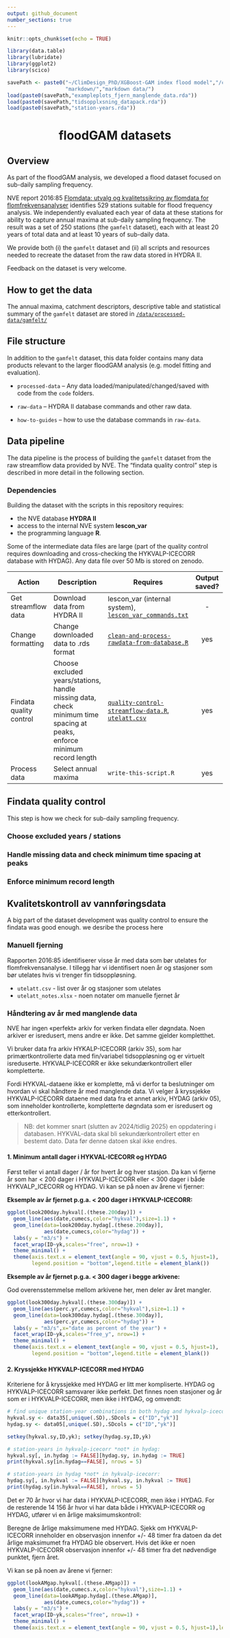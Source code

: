 ```yaml
---
output: github_document
number_sections: true
---
```


```r
knitr::opts_chunk$set(echo = TRUE)

library(data.table)
library(lubridate)
library(ggplot2)
library(scico)

savePath <- paste0("~/ClimDesign_PhD/XGBoost-GAM index flood model","/coms/",
                   "markdown/","markdown data/")
load(paste0(savePath,"exampleplots_fjern_manglende_data.rda"))
load(paste0(savePath,"tidsopplxsning_datapack.rda"))
load(paste0(savePath,"station-years.rda"))
```

<h1 align="center">floodGAM datasets</h1>

## Overview
As part of the floodGAM analysis, we developed a flood dataset focused on sub-daily sampling frequency. 

NVE report 2016:85 [Flomdata: utvalg og kvalitetssikring av flomdata for flomfrekvensanalyser](https://asp.bibliotekservice.no/nve/title.aspx?tkey=23147) identifies 529 stations suitable for flood frequency analysis. We independently evaluated each year of data at these stations for ability to capture annual maxima at sub-daily sampling frequency. The result was a set of 250 stations (the `gamfelt` dataset), each with at least 20 years of total data and at least 10 years of sub-daily data.

We provide both (i) the `gamfelt` dataset and (ii) all scripts and resources needed to recreate the dataset from the raw data stored in HYDRA II.

Feedback on the dataset is very welcome. 

## How to get the data

The annual maxima, catchment descriptors, descriptive table and statistical summary of the `gamfelt` dataset are stored in [`/data/processed-data/gamfelt/`](/data/processed-data/gamfelt/)


## File structure

In addition to the `gamfelt` dataset, this data folder contains many data products relevant to the larger floodGAM analysis (e.g. model fitting and evaluation).

 - `processed-data` – Any data loaded/manipulated/changed/saved with code from the `code` folders.  

 - `raw-data` – HYDRA II database commands and other raw data.

 - `how-to-guides` – how to use the database commands in `raw-data`.


## Data pipeline

The data pipeline is the process of building the `gamfelt` dataset from the raw streamflow data provided by NVE. The "findata quality control" step is described in more detail in the following section.

### Dependencies

Building the dataset with the scripts in this repository requires: 

 - the NVE database **HYDRA II**
 - access to the internal NVE system **lescon_var**
 - the programming language **R**.  

Some of the intermediate data files are large (part of the quality control requires downloading and cross-checking the HYKVALP-ICECORR database with HYDAG). Any data file over 50 Mb is stored on zenodo. 

| Action | Description | Requires | Output saved? | Where? |
| --- | --- | --- | :---: | :---: |
| Get streamflow data | Download data from HYDRA II | lescon_var (internal system), [`lescon_var_commands.txt`](/data/raw-data/) | - | - |
| Change formatting | Change downloaded data to .rds format  | [`clean-and-process-rawdata-from-database.R`](/code/scripts/data-creation/) | yes | zenodo |
| Findata quality control | Choose excluded years/stations, handle missing data, check minimum time spacing at peaks, enforce minimum record length | [`quality-control-streamflow-data.R`](/code/scripts/data-creation/), [`utelatt.csv`](/data/raw-data/) | yes | zenodo |
| Process data | Select annual maxima | `write-this-script.R` | yes | github |


## Findata quality control

This step is how we check for sub-daily sampling frequency. 

### Choose excluded years / stations

### Handle missing data and check minimum time spacing at peaks

### Enforce minimum record length







## Kvalitetskontroll av vannføringsdata

A big part of the dataset development was quality control to ensure the findata was good enough. we desribe the process here

### Manuell fjerning

Rapporten 2016:85 identifiserer visse år med data som bør utelates for flomfrekvensanalyse. I tillegg har vi identifisert noen år og stasjoner som bør utelates hvis vi trenger fin tidsoppløsning.

 - `utelatt.csv` - list over år og stasjoner som utelates
 - `utelatt_notes.xlsx` - noen notater om manuelle fjernet år


### Håndtering av år med manglende data

NVE har ingen «perfekt» arkiv for verken findata eller døgndata. Noen arkiver er isredusert, mens andre er ikke. Det samme gjelder kompletthet. 

Vi bruker data fra arkiv HYKALP-ICECORR (arkiv 35), som har primærtkontrollerte data med fin/variabel tidsoppløsning og er virtuelt isreduserte. HYKVALP-ICECORR er ikke sekundærkontrollert eller kompletterte. 

Fordi HYKVAL-dataene ikke er komplette, må vi derfor ta beslutninger om hvordan vi skal håndtere år med manglende data. Vi velger å kryssjekke HYKVALP-ICECORR dataene med data fra et annet arkiv, HYDAG (arkiv 05), som inneholder kontrollerte, kompletterte døgndata som er isredusert og etterkontrollert. 

> NB: det kommer snart (slutten av 2024/tidlig 2025) en oppdatering i databasen. HYKVAL-data skal bli sekundærkontrollert etter en bestemt dato. Data før denne datoen skal ikke endres.

#### 1. Minimum antall dager i HYKVAL-ICECORR og HYDAG

Først teller vi antall dager / år for hvert år og hver stasjon. Da kan vi fjerne år som har < 200 dager i HYKVALP-ICECORR eller < 300 dager i både HYKVALP_ICECORR og HYDAG. Vi kan se på noen av årene vi fjerner:

**Eksemple av år fjernet p.g.a. < 200 dager i HYKVALP-ICECORR:**

```r
ggplot(look200day.hykval[.(these.200day)]) +
  geom_line(aes(date,cumecs,color="hykval"),size=1.1) +
  geom_line(data=look200day.hydag[.(these.200day)],
            aes(date,cumecs,color="hydag")) +
  labs(y = "m3/s") +
  facet_wrap(ID~yk,scales="free", nrow=1) +
  theme_minimal() +
  theme(axis.text.x = element_text(angle = 90, vjust = 0.5, hjust=1),
        legend.position = "bottom",legend.title = element_blank())
```


**Eksemple av år fjernet p.g.a. < 300 dager i begge arkivene:** 

God overensstemmelse mellom arkivene her, men deler av året mangler.

```r
ggplot(look300day.hykval[.(these.300day)]) +
  geom_line(aes(perc.yr,cumecs,color="hykval"),size=1.1) +
  geom_line(data=look300day.hydag[.(these.300day)],
            aes(perc.yr,cumecs,color="hydag")) +
  labs(y = "m3/s",x="date as percent of the year") +
  facet_wrap(ID~yk,scales="free_y", nrow=1) +
  theme_minimal() +
  theme(axis.text.x = element_text(angle = 90, vjust = 0.5, hjust=1),
        legend.position = "bottom",legend.title = element_blank())
```

#### 2. Kryssjekke HYKVALP-ICECORR med HYDAG

Kriteriene for å kryssjekke med HYDAG er litt mer kompliserte. HYDAG og HYKVALP-ICECORR samsvarer ikke perfekt. Det finnes noen stasjoner og år som er i HYKVALP-ICECORR, men ikke i HYDAG, og omvendt:

```r
# find unique station-year combinations in both hydag and hykvalp-icecorr:
hykval.sy <- data35[,unique(.SD),.SDcols = c("ID","yk")]
hydag.sy <- data05[,unique(.SD),.SDcols = c("ID","yk")]

setkey(hykval.sy,ID,yk); setkey(hydag.sy,ID,yk)
```

```r
# station-years in hykvalp-icecorr *not* in hydag:
hykval.sy[, in.hydag := FALSE][hydag.sy, in.hydag := TRUE]
print(hykval.sy[in.hydag==FALSE], nrows = 5)

# station-years in hydag *not* in hykvalp-icecorr:
hydag.sy[, in.hykval := FALSE][hykval.sy, in.hykval := TRUE]
print(hydag.sy[in.hykval==FALSE], nrows = 5)
```

Det er 70 år hvor vi har data i HYKVALP-ICECORR, men ikke i HYDAG. For de resterende 14 156 år hvor vi har data både i HYKVALP-ICECORR og HYDAG, utfører vi en årlige maksimumskontroll:

Beregne de årlige maksimumene med HYDAG. Sjekk om HYKVALP-ICECORR inneholder en observasjon innenfor +/- 48 timer fra datoen da det årlige maksimumet fra HYDAG ble observert. Hvis det ikke er noen HYKVALP-ICECORR observasjon innenfor +/- 48 timer fra det nødvendige punktet, fjern året.

Vi kan se på noen av årene vi fjerner:

```r
ggplot(lookAMgap.hykval[.(these.AMgap)]) +
  geom_line(aes(date,cumecs.x,color="hykval"),size=1.1) +
  geom_line(data=lookAMgap.hydag[.(these.AMgap)],
            aes(date,cumecs,color="hydag")) +
  labs(y = "m3/s") +
  facet_wrap(ID~yk,scales="free", nrow=1) +
  theme_minimal() +
  theme(axis.text.x = element_text(angle = 90, vjust = 0.5, hjust=1),legend.position = "bottom",legend.title = element_blank())
```




